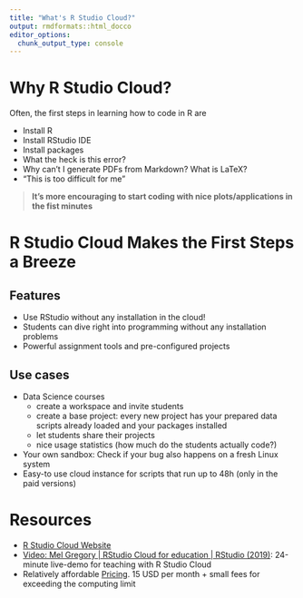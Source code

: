 ```yaml
---
title: "What's R Studio Cloud?"
output: rmdformats::html_docco
editor_options: 
  chunk_output_type: console
---
```


# Why R Studio Cloud?

Often, the first steps in learning how to code in R are

- Install R
- Install RStudio IDE
- Install packages
- What the heck is this error?
- Why can't I generate PDFs from Markdown? What is LaTeX?
- "This is too difficult for me"

> **It's more encouraging to start coding with nice plots/applications in the fist minutes**

# R Studio Cloud Makes the First Steps a Breeze

## Features

- Use RStudio without any installation in the cloud!
- Students can dive right into programming without any installation problems
- Powerful assignment tools and pre-configured projects

## Use cases

- Data Science courses
  + create a workspace and invite students
  + create a base project: every new project has your prepared data scripts already loaded and your packages installed
  + let students share their projects
  + nice usage statistics (how much do the students actually code?)
  
- Your own sandbox: Check if your bug also happens on a fresh Linux system
- Easy-to use cloud instance for scripts that run up to 48h (only in the paid versions)


# Resources

- [R Studio Cloud Website](https://rstudio.cloud/)
- [Video: Mel Gregory | RStudio Cloud for education | RStudio (2019)](https://www.youtube.com/watch?v=PviVimazpz8):
24-minute live-demo for teaching with R Studio Cloud
- Relatively affordable [Pricing](https://rstudio.cloud/plans/).
15 USD per month + small fees for exceeding the computing limit 
